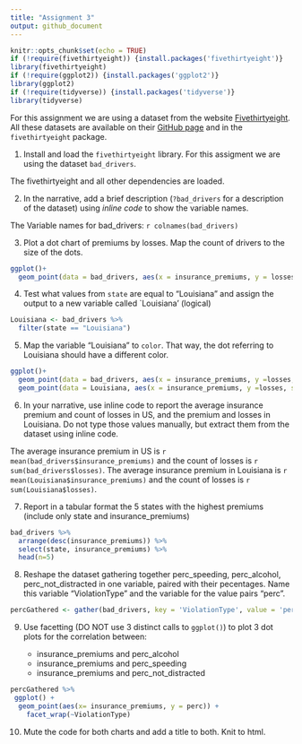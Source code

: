 ```yaml
---
title: "Assignment 3"
output: github_document
---
```


```r
knitr::opts_chunk$set(echo = TRUE)
if (!require(fivethirtyeight)) {install.packages('fivethirtyeight')}
library(fivethirtyeight)
if (!require(ggplot2)) {install.packages('ggplot2')}
library(ggplot2)
if (!require(tidyverse)) {install.packages('tidyverse')}
library(tidyverse)
```

For this assignment we are using a dataset from the website [Fivethirtyeight](http://fivethirtyeight.com/). All these datasets are available on their [GitHub page](https://github.com/fivethirtyeight/data/) and in the `fivethirtyeight` package.

1. Install and load the `fivethirtyeight` library. For this assigment we are using the dataset `bad_drivers`.

The fivethirtyeight and all other dependencies are loaded.

2. In the narrative, add a brief description (`?bad_drivers` for a description of the dataset) using *inline code* to show the variable names.

The Variable names for bad_drivers: `r colnames(bad_drivers)`

3. Plot a dot chart of premiums by losses. Map the count of drivers to the size of the dots.

```r
ggplot()+
  geom_point(data = bad_drivers, aes(x = insurance_premiums, y = losses, size= bad_drivers$num_drivers)) + labs(size='Number of Drivers') + ggtitle("Bad Drivers in US")
```

4. Test what values from `state` are equal to "Louisiana" and assign the output to a new variable called `Louisiana' (logical)

```r
Louisiana <- bad_drivers %>%
  filter(state == "Louisiana") 
```

5. Map the variable "Louisiana" to `color`. That way, the dot referring to Louisiana should have a different color.

```r
ggplot()+
  geom_point(data = bad_drivers, aes(x = insurance_premiums, y =losses, size= bad_drivers$num_drivers)) + labs(size='Number of Drivers') +
  geom_point(data = Louisiana, aes(x = insurance_premiums, y =losses, size= Louisiana$num_drivers, color = "Red")) + labs(color='Louisiana') + ggtitle("Bad Drivers in US")
```

6. In your narrative, use inline code to report the average insurance premium and count of losses in US, and the premium and losses in Louisiana. Do not type those values manually, but extract them from the dataset using inline code.

The average insurance premium in US is `r mean(bad_drivers$insurance_premiums)` and the count of losses is `r sum(bad_drivers$losses)`. The average insurance premium in Louisiana is `r mean(Louisiana$insurance_premiums)` and the count of losses is `r sum(Louisiana$losses)`.

7. Report in a tabular format the 5 states with the highest premiums (include only state and insurance_premiums)

```r
bad_drivers %>% 
  arrange(desc(insurance_premiums)) %>%
  select(state, insurance_premiums) %>%
  head(n=5)
```

8. Reshape the dataset gathering together perc_speeding, perc_alcohol, perc_not_distracted in one variable, paired with their pecentages. Name this variable "ViolationType" and the variable for the value pairs "perc".

```r
percGathered <- gather(bad_drivers, key = 'ViolationType', value = 'perc', perc_alcohol, perc_speeding, perc_not_distracted)
```


9. Use facetting (DO NOT use 3 distinct calls to `ggplot()`) to plot 3 dot plots for the correlation between:

   - insurance_premiums and perc_alcohol
   - insurance_premiums and perc_speeding
   - insurance_premiums and perc_not_distracted
   
```r
percGathered %>%
 ggplot() +
  geom_point(aes(x= insurance_premiums, y = perc)) +
    facet_wrap(~ViolationType)
```
   
   
10. Mute the code for both charts and add a title to both. Knit to html.
   
   



